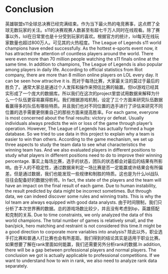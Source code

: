 # Conclusion

英雄联盟s11全球总决赛已经完满结束。作为当下最火热的电竞赛事，这点燃了全球无数玩家的关注。s11的决赛观赛人数甚至有超七千万人同时在线观看。除了赛事以外，lol在日常里也是十分受到玩家的喜欢。根据官方的统计，lol每天在线玩家数量也超过800万人。可见其的火热程度。The League of Legends s11 world champions have ended successfully. As the hottest e-sports event now, it has attracted the attention of countless players around the world. There were even more than 70 million people watching the s11 finals online at the same time. In addition to champions, The League of Legends is also popular among players in daily life. According to official statistics from Riot company, there are more than 8 million online players on LOL every day. It can be seen how attracitve it is.
而对于每场比赛，大家最关注的莫过于最后的胜负了。通常大家总是通过个人发挥和操作来预估比赛的输赢。但lol游戏已经其实形成了一个庞大的数据库。所以我们在这次的project里尝试用数据来解释为什么一个队伍更容易赢得胜利。我们根据游戏机制，设定了三个方面来研究队伍数据看赢得多的队伍有哪些特质。并且我们也对不同位置的选手进行了评估来研究不同位置的选手需要更侧重自己的那些方面来提高胜率。For each game, everyone is most concerned about the final results: victory or defeat. Usually individuals always predicts the win or loss of the game through player’s operation. However, The League of Legends has actually formed a huge database. So we tried to use data in this project to explain why a team is easier to win than others. According to the game mechanism, we set up three aspects to study the team data to see what characteristics the winning team has. And we also evaluated players in different positions to study what players in different positions need to do to improve their winning percentage.
事实上每场比赛，选手的状态，团队的状态都会对最后的结果有所影响。由于人的不稳定性，通过数据来判定一场比赛是否一定能赢或许结果会有所偏差。但是通过数据，我们也能发现一些规律和制胜的特质。这也是为什么lol战队往往会配备好的数据分析师。In fact, the state of the players and the team will have an impact on the final result of each game. Due to human instability, the result predicted by data might be incorrect sometimes. But through data, we can indeed discover some rules and winning traits. This is why the lol team are always equipped with good data analysts.
由于时间限制，我们只分析了本次世界赛的数据。总的游戏场数比较少，并且没有考虑到bp，英雄搭配和克制的关系. Due to time constraints, we only analyzed the data of this world champions. The total number of games is relatively small, and the ban/pick, hero matching and restraint is not considered this time.It might be a good direction to corporate more variables into analysis?
除此以外，职业选手打比赛和普通人打比赛也会有所差距。我们得到的结论其实是适用于职业比赛。如果想要了解在rank里面如何能赢，我们还需要另外分析rank的数据.In addition, there will be a gap between professional players and normal players. The conclusion we got is actually applicable to professional competitions. If we want to understand how to win in rank, we also need to analyze rank data separately.